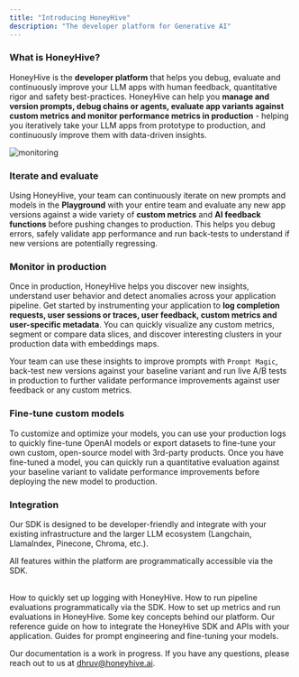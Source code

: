 ```yaml
---
title: "Introducing HoneyHive"
description: "The developer platform for Generative AI"
---
```


### What is HoneyHive?

HoneyHive is the **developer platform** that helps you debug, evaluate and continuously improve your LLM apps with human feedback, quantitative rigor and safety best-practices. HoneyHive can help you **manage and version prompts, debug chains or agents, evaluate app variants against custom metrics and monitor performance metrics in production** - helping you iteratively take your LLM apps from prototype to production, and continuously improve them with data-driven insights.

![monitoring](/images/monitoring.png)

### Iterate and evaluate

Using HoneyHive, your team can continuously iterate on new prompts and models in the **Playground** with your entire team and evaluate any new app versions against a wide variety of **custom metrics** and **AI feedback functions** before pushing changes to production. This helps you debug errors, safely validate app performance and run back-tests to understand if new versions are potentially regressing.

### Monitor in production

Once in production, HoneyHive helps you discover new insights, understand user behavior and detect anomalies across your application pipeline. Get started by instrumenting your application to **log completion requests, user sessions or traces, user feedback, custom metrics and user-specific metadata**. You can quickly visualize any custom metrics, segment or compare data slices, and discover interesting clusters in your production data with embeddings maps.

Your team can use these insights to improve prompts with `Prompt Magic`, back-test new versions against your baseline variant and run live A/B tests in production to further validate performance improvements against user feedback or any custom metrics.

### Fine-tune custom models

To customize and optimize your models, you can use your production logs to quickly fine-tune OpenAI models or export datasets to fine-tune your own custom, open-source model with 3rd-party products. Once you have fine-tuned a model, you can quickly run a quantitative evaluation against your baseline variant to validate performance improvements before deploying the new model to production.

### Integration

Our SDK is designed to be developer-friendly and integrate with your existing infrastructure and the larger LLM ecosystem (Langchain, LlamaIndex, Pinecone, Chroma, etc.). 

<Tip>All features within the platform are programmatically accessible via the SDK.</Tip>

<br />

<CardGroup>
  <Card title="Log Requests & Feedback" icon="rectangle-terminal" href="/quickstart/completions">
    How to quickly set up logging with HoneyHive.
  </Card>
  <Card title="Log Evaluation Runs" icon="rectangle-terminal" href="/programmatic-evals">
    How to run pipeline evaluations programmatically via the SDK.
  </Card>
  <Card title="Create Evaluation Metrics" icon="rectangle-terminal" href="/metrics-overview">
    How to set up metrics and run evaluations in HoneyHive.
  </Card>
  <Card title="Concepts" icon="sliders" href="/concepts">
    Some key concepts behind our platform.
  </Card>
  <Card title="API Reference Guide" icon="heading" href="/api-reference/authentication">
    Our reference guide on how to integrate the HoneyHive SDK and APIs with your application.
  </Card>
  <Card title="Prompt Engineering and Fine-Tuning Guides" icon="heading" href="/resources">
    Guides for prompt engineering and fine-tuning your models.
  </Card>
</CardGroup>

<br />

<Note>Our documentation is a work in progress. If you have any questions, please reach out to us at [dhruv@honeyhive.ai](mailto:dhruv@honeyhive.ai).</Note>
